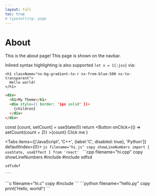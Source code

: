 ```yaml
---
layout: full
toc: true
# typesetting: page
---
```


# About

This is the about page! This page is shown on the navbar.




<Counters />



Inlined syntax highlighting is also supported `let x = 1{:jsx}` via:

```  {2} copy
<h1 className="nx-bg-gradient-to-r nx-from-blue-500 nx-to-transparent">
  Hello world!
</h1>
```

```html filename="deneme.html" {3} copy
<div>
  <h1>My Theme</h1>
  <div style={{ border: '1px solid' }}>
    {children}
  </div>
</div>
```




  const [count, setCount] = useState(0)
  return <Button onClick={() => setCount(count + 2)} >{count} Click me</Button>
}



<Mybtn />



<Tabs items={['JavaScript', 'C++', {label:'C', disabled: true}, 'Python']} defaultIndex={0}>
  <Tab>
    ```js filename="hi.js" copy showLineNumbers
    import { useState, useEffect } from 'react'
    ```
  </Tab>
  <Tab>
    ```cpp filename="hi.cpp" copy showLineNumbers
    #include <iostream>
    #include <iostream>
    sdfsd

    sdfsdef

    ```
  </Tab>
  <Tab>
    ```c filename="hi.c" copy
    #include <stdio.h>
    ```
  </Tab>
  <Tab>
    ```python filename="hello.py" copy
    print('Hello, world!')
    ```
  </Tab>
</Tabs>


 
